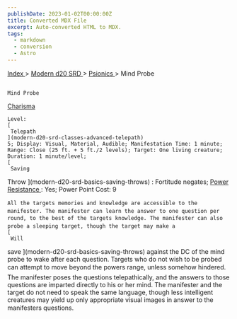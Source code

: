 ```yaml
---
publishDate: 2023-01-02T00:00:00Z
title: Converted MDX File
excerpt: Auto-converted HTML to MDX.
tags:
  - markdown
  - conversion
  - Astro
---
```







[
      Index
     ](-index)
     >
     [
      Modern d20 SRD
     ](modern-d20-srd-index)
     >
     [
      Psionics
     ](modern-d20-srd-psionics-index)
     > Mind Probe
    






## 
    Mind Probe
   



[
     Charisma
    ](modern-d20-srd-basics-ability-scores)




    Level:
    [
     Telepath
    ](modern-d20-srd-classes-advanced-telepath)
    5; Display: Visual, Material, Audible; Manifestation Time: 1 minute; Range: Close (25 ft. + 5 ft./2 levels); Target: One living creature; Duration: 1 minute/level;
    [
     Saving
Throw
    ](modern-d20-srd-basics-saving-throws)
    : Fortitude negates;
    [
     Power
Resistance
    ](modern-d20-srd-special-abilities-power-resistance)
    : Yes; Power Point Cost: 9
   



    All the targets memories and knowledge are accessible to the manifester. The manifester can learn the answer to one question per round, to the best of the targets knowledge. The manifester can also probe a sleeping target, though the target may make a
    [
     Will
save
    ](modern-d20-srd-basics-saving-throws)
    against the DC of the mind probe to wake after each question. Targets who do not wish to be probed can attempt to move beyond the powers range, unless somehow hindered. The manifester poses the questions telepathically, and the answers to those questions are imparted directly to his or her mind. The manifester and the target do not need to speak the same language, though less intelligent creatures may yield up only appropriate visual images in answer to the manifesters questions.
   







